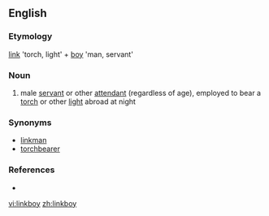 ==English==

===Etymology===
[[link]] 'torch, light' + [[boy]] 'man, servant'

===Noun===
{{en-noun|linkmen}} 

# male [[servant]] or other [[attendant]] (regardless of age), employed to bear a [[torch]] or other [[light]] abroad at night

===Synonyms===
* [[linkman]]
* [[torchbearer]]

===References===
* {{R:Websters}}

[[vi:linkboy]]
[[zh:linkboy]]